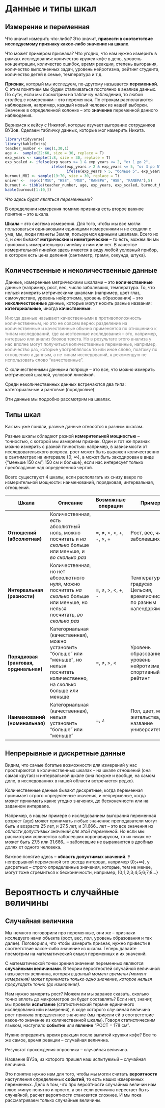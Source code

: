 # Данные и типы шкал {#scales}

## Измерение и переменная

Что значит измерить что-либо? Это значит, **привести в соответствие исследуемому признаку какое-либо значение на шкале**.

Что может примером признака? Что угодно, что нам нужно измерить в рамках исследования: количество кружек кофе в день, уровень концентрации, количество ошибок, время реакции, степень выгорания, количество выполненных задач, уровень нейротизма, рейтинг студента, количество детей в семье, температура и т.д.

**Признак**, который мы исследуем, по-другому называется **переменной**. С этим понятием мы будем сталкиваться постоянно в анализе данных. По сути, если мы посмотрим на табличку наблюдений, то любой столбец с измерениям -- это переменная. По строкам располагаются наблюдения, например, каждый новый человек из нашей выборки. Значение в  определенной колонке -- это **значение** переменной данного наблюдения.

Вернемся к кейсу с Никитой, которые изучает выгорание сотрудников ВУЗов. Сделаем табличку данных, которые мог намерить Никита.

```r
library(tidyverse)
library(kableExtra)
teacher_number <- seq(1,30,1)
age <-  sample(22:60, size = 30, replace = T)
exp_years <- sample(1:8, size = 30, replace = T)
exp_scaled <- ifelse(exp_years >= 1 & exp_years <= 2, "от 1 до 2",
                     ifelse(exp_years > 2 & exp_years <= 5, "от 3 до 5",
                            ifelse(exp_years > 5, "больше 5", exp_years)))
burnout_MBI <- sample(19:70, size = 30, replace = T)
univer <-  rep(c("MSU", "HSE", "MSU", "RANEPA", "HSE", "RANEPA"),5)
burnout <- tibble(teacher_number, age, exp_years, exp_scaled, burnout_MBI, univer)
kable(burnout[1:10,])
```
<!--kable(burnout) %>% scroll_box(width = "100%")-->

*Что здесь будет являться переменными?*

В определении измерения помимо признака есть второе важное понятие -- это шкала.

**Шкала** -- это система измерения. Для того, чтобы мы все могли пользоваться одинаковыми единицами измерениями и не сходили с ума, мы, люди планеты Земля, пользуемся едиными шкалами. Всего их 4, и они бывают **метрические и неметрические** -- то есть, можем ли мы приложить измерительную линейку к ним или нет. В качестве измерительной линейки здесь имеется в виду любой условный прибор, в котором есть цена деления (сантиметр, грамм, секунда, штука).

## Количественные и неколичественные данные

Данные, измеренные метрическими шкалами -- это **количественные** данные (например, рост, вес, число заболевших, температура. То, что нельзя измерить метрическими шкалами (например, цвет глаз, самочувствие, уровень нейротизма, уровень образования) -- это **неколичественные** данные, которые могут носить разные названия: **категориальные**, иногда **качественные**. 

<span style="color: grey;">Иногда данные называют качественными в противоположность количественным, но это не совсем верно: разделение на количественные и качественные обычно применяется по отношению к типам исследований, где качественные исследования -- это, например, интервью или анализ блоков текста. Но в результате этого анализа у нас вполне могут получиться количественные переменные, например, количество раз, которые употреблялось то или иное слово, поэтому по отношению к данным, а не типам исследований, я рекомендую не использовать слово "качественные". </span>

С количественными данными попроще -- это все, что можно измерить метрической шкалой, условной линейкой.

Среди неколичественных данных встречаются два типа: категориальные и ранговые (порядковые) 

Эти данные мы подробно рассмотрим на шкалах.

## Типы шкал

Как мы уже поняли, разные данные относятся к разным шкалам. 

Разные шкалы обладают разной **измерительной мощностью** -- точностью, с которой мы измеряем признак. Один и тот же признак можно измерить с разной точностью: например, в зависимости от исследовательского вопроса, рост может быть выражен количественно в сантиметрах на интервале {0; ∞}, а может быть закодирован в виде {"меньше 150 см"; 150 см и больше}, если нас интересует только преобладание над определенной чертой. 

Всего существуют 4 шкалы, если располагать их снизу вверх по измерительной мощности: наименований, порядковая, интервальная, отношений.

Шкала | Описание                                       | Возможные операции | Примеры              | 
------| -----------------------------------------------| ------------------ | -------------------- | 
**Отношений (абсолютная)** | Количественная, есть абсолютный ноль, можно посчитать и *на сколько* больше или меньше, и *во сколько раз* | =, $\neq$, >, <, +, -, ×, ÷ | Рост, вес, число заболевших | 
**Интервальная (разности)** | Количественная, но нет абсоолютного нуля, можно посчитать  *на сколько* больше или меньше, но нельзя посчитать, *во сколько раз* | =, $\neq$, >, <, +, - | Температура в градусах Цельсия, времяисчисление по разным календарям | 
**Порядковая (ранговая, ординальная)** | Категориальная (качественная), можно установить "больше" или "меньше", но нельзя посчитать количественно, на сколько больше или меньше | =, $\neq$, >, < | Уровень образования, уровень нейротизма, спортивный рейтинг | 
**Наименований (номинальная)** | Категориальная (качественная), нельзя установить "больше" или "меньше" | =, $\neq$ | Пол, цвет, место жительства, название университета | 


## Непрерывные и дискретные данные

Видим, что самые богатые возможности для измерений у нас простираются в количественных шкалах -- на шкале отношений (она самая крутая) и интервальной шкале (она похуже и вообще, на самом деле, в исследованиях в нашей области встречается редко).

Количественные данные бывают дискретные, когда переменная принимает строго определенные значения, и непрерывные, когда может принимать какие угодно значения, до бесконечности или на заданном интервале.

Например, в нашем примере с исследованием выгорания переменная возраст (age) может принимать любые значения: преподаватели могут быть и возраста 25 лет, и 27.5 лет, и 31.666.. лет -- это все значения из *области допустимых значений для этой переменной*. Но если мы рассмотрим количество заболевших коронавирусом, то их никак не может быть 27.5 или 31.666.. -- заболевшие не выражаются в дробных долях от одного человека.

Важное понятие здесь -- **область допустимых значений**. У непрерывной переменной это всегда интервал, например {0;+∞}, у дисретных -- строго определенные значения, которые, тем не менее, могут тоже стремиться к бесконечности, например, {0;1;2;3;4;5;6;7;8...}

<!--chapter:end-->

# Вероятность и случайные величины {#probability} 

## Случайная величина {#random-variable} 

Мы немного поговорили про переменные, они же -- признаки исследуего нами объекта (рост, вес, пол, уровень образования и так далее). Поговорили, что чтобы измерить признак, нужно привести в соответствие какое-либо значение из шкалы. Теперь давайте посмотрим на математический смысл переменных и их значений.

С математической точки зрения значения переменных являются **случайными величинами**. В теории вероятностей случайной величиной называется величина, которая *в данный момент времени (момент измерения) может принимать только одно значение, которое нельзя предугадать точно (до измерения)*.

Нам нужно замерить рост? Можем ли мы заранее сказать, сколько точно вплоть до микрометров он будет составлять? Если нет, значит, мы провели **испытание** (статистический термин единичного исследования или измерения), в ходе которого случайная величина рост приняла определенное значение (мы привели ей в соответствие какое-то значение из количественной шкалы). Говоря статистическим языком, наступило **событие** или **явление** "РОСТ = 178 см".

Нужно определить время реакции после выпитой кружки кофе? Все то же самое, время реакции -- случайная величина.

Результат прохождения опросника -- случайная величина.

Название ВУЗа, из которого пришел наш испытуемый -- случайная величина.

Это понятие нужно нам для того, чтобы мы могли считать **вероятности** наступления определенных **событий**, то есть наших измеренных переменных. Дело в том, что про вероятности случайных величин нам плюс-минус понятно и просто, а вот если величина перестает быть случайной, расчет вероятности становится сложнее. И мы пока рассматриваем только случайные величины.


